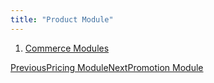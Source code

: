 ```yaml
---
title: "Product Module"
---
```


1. [Commerce Modules](/maginium/commerce-modules)

[PreviousPricing Module](/maginium/commerce-modules/pricing-module)[NextPromotion Module](/maginium/commerce-modules/promotion-module)
